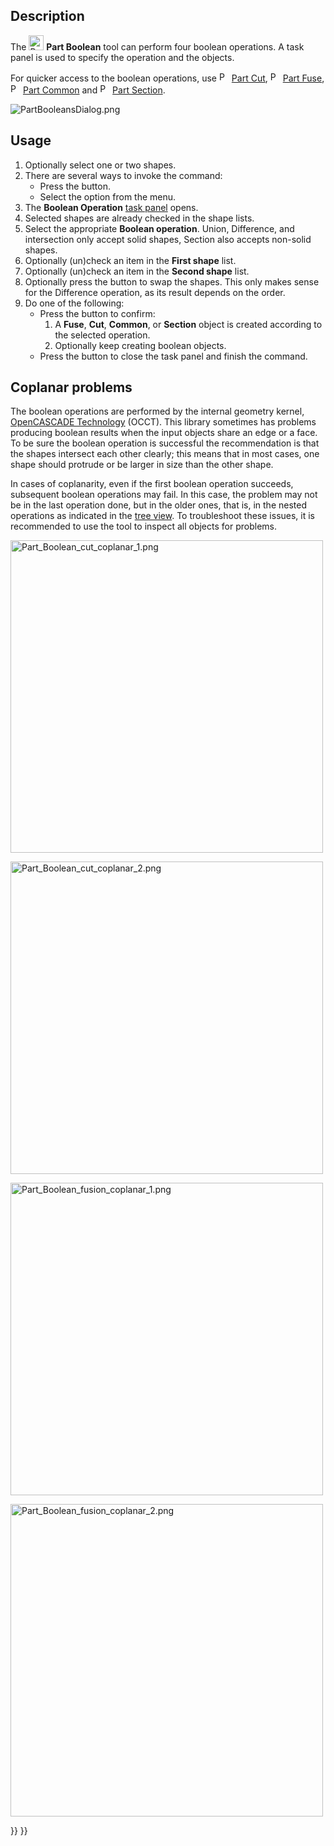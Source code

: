 <languages/>
<translate>

<!--T:5-->
{{Docnav
|[[Part_CompoundFilter|CompoundFilter]]
|[[Part_Cut|Cut]]
|[[Part_Workbench|Part]]
|IconL=Part_CompoundFilter.svg
|IconR=Part_Cut.svg
|IconC=Workbench_Part.svg
}}

<!--T:1-->
{{GuiCommand
|Name=Part Boolean
|MenuLocation=Part → Boolean → Boolean...
|Workbenches=[[Part_Workbench|Part]]
|SeeAlso=[[Part_Cut|Part Cut]], [[Part_Fuse|Part Fuse]], [[Part_Common|Part Common]], [[Part_Section|Part Section]]
}}

==Description== <!--T:2-->

<!--T:9-->
The [[Image:Part_Boolean.svg|24px]] '''Part Boolean''' tool can perform four boolean operations. A task panel is used to specify the operation and the objects.

<!--T:17-->
For quicker access to the boolean operations, use [[File:Part_Cut.svg|16px]] [[Part_Cut|Part Cut]], [[File:Part_Fuse.svg|16px]] [[Part_Fuse|Part Fuse]], [[File:Part_Common.svg|16px]] [[Part_Common|Part Common]] and [[File:Part_Section.svg|16px]] [[Part_Section|Part Section]].

</translate>
[[File:PartBooleansDialog.png]]
<translate>
<!--T:19-->
{{Caption|The Boolean Operation task panel}}

==Usage== <!--T:10-->

<!--T:20-->
# Optionally select one or two shapes.
# There are several ways to invoke the command:
#* Press the {{Button|[[Image:Part_Boolean.svg|16px|link=]] [[Part_Boolean|Boolean...]]}} button.
#* Select the {{MenuCommand|Part → Boolean → [[Image:Part_Boolean.svg|16px]] Boolean...}} option from the menu.
# The '''Boolean Operation''' [[Task_panel|task panel]] opens.
# Selected shapes are already checked in the shape lists.
# Select the appropriate '''Boolean operation'''. Union, Difference, and intersection only accept solid shapes, Section also accepts non-solid shapes.
# Optionally (un)check an item in the '''First shape''' list.
# Optionally (un)check an item in the '''Second shape''' list.
# Optionally press the {{Button|Swap selection}} button to swap the shapes. This only makes sense for the Difference operation, as its result depends on the order.
# Do one of the following:
#* Press the {{Button|Apply}} button to confirm:
#*# A '''Fuse''', '''Cut''', '''Common''', or '''Section''' object is created according to the selected operation.
#*# Optionally keep creating boolean objects.
#* Press the {{Button|Close}} button to close the task panel and finish the command.

== Coplanar problems == <!--T:12-->

<!--T:13-->
The boolean operations are performed by the internal geometry kernel, [[OpenCASCADE|OpenCASCADE Technology]] (OCCT). This library sometimes has problems producing boolean results when the input objects share an edge or a face. To be sure the boolean operation is successful the recommendation is that the shapes intersect each other clearly; this means that in most cases, one shape should protrude or be larger in size than the other shape.

<!--T:14-->
In cases of coplanarity, even if the first boolean operation succeeds, subsequent boolean operations may fail. In this case, the problem may not be in the last operation done, but in the older ones, that is, in the nested operations as indicated in the [[Tree_view|tree view]]. To troubleshoot these issues, it is recommended to use the {{Button|[[File:Part_CheckGeometry.svg|16px]] [[Part_CheckGeometry|Part CheckGeometry]]}} tool to inspect all objects for problems.

</translate>
[[File:Part_Boolean_cut_coplanar_1.png|500px]]

[[File:Part_Boolean_cut_coplanar_2.png|500px]]
<translate>

<!--T:15-->
{{Caption|Left: shapes that share a face, a boolean cut may produce incorrect results. Right: shapes that intersect each other clearly, the boolean cut will be successful in most cases.}}

</translate>
[[File:Part_Boolean_fusion_coplanar_1.png|500px]]

[[File:Part_Boolean_fusion_coplanar_2.png|500px]]
<translate>

<!--T:16-->
{{Caption|Left: shapes that share a face, a boolean union may produce incorrect results. Right: shapes that intersect each other clearly, the boolean union will be successful in most cases.}}


<!--T:6-->
{{Docnav
|[[Part_CompoundFilter|CompoundFilter]]
|[[Part_Cut|Cut]]
|[[Part_Workbench|Part]]
|IconL=Part_CompoundFilter.svg
|IconR=Part_Cut.svg
|IconC=Workbench_Part.svg
}}

</translate>
{{Part_Tools_navi{{#translation:}}}}
{{Userdocnavi{{#translation:}}}}